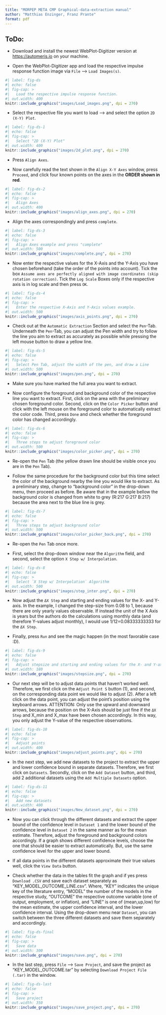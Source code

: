 ```yaml
---
title: "MORPEP META CMP Graphical-data-extraction manual"
author: "Matthias Enzinger, Franz Prante"
format: pdf
---
```


## ToDo:

- Download and install the newest WebPlot-Digitizer version at [https://automeris.io](https://automeris.io/WebPlotDigitizer/download.html) on your machine.  

- Open the WebPlot-Digitizer app and load the respective impulse response function image via `File` --> `Load Images(s)`.


```r
#| label: fig-ds
#| echo: false
#| fig-cap: >
#|   Load the respective impulse response function.
#| out.width: 400
knitr::include_graphics("images/Load_images.png", dpi = 270)
```



- Select the respective file you want to load --> and select the option `2D (X-Y) Plot`.

\newpage

```r
#| label: fig-ds-1
#| echo: false
#| fig-cap: >
#|   Select "2D (X-Y) Plot"
#| out.width: 400
knitr::include_graphics("images/2d_plot.png", dpi = 270)
```

- Press `Align Axes`.

- Now carefully read the text shown in the `Align X-Y Axes` window, press `Proceed`, and click four known points on the axes in the **ORDER shown in red**.


```r
#| label: fig-ds-2
#| echo: false
#| fig-cap: >
#|   Align Axes
#| out.width: 400
knitr::include_graphics("images/align_axes.png", dpi = 270)
```


\newpage

- Align the axes correspondingly and press `complete`. 



```r
#| label: fig-ds-3
#| echo: false
#| fig-cap: >
#|   Align Axes example and press "complete"
#| out.width: 500
knitr::include_graphics("images/complete.png", dpi = 270)
```


\newpage

- Now enter the respective values for the X-Axis and the Y-Axis you have chosen beforehand (take the order of the points into account). Tick the box `Assume axes are perfectly aligned with image coordinates (skip rotation correction)`. Tick the `Log Scale` Boxes only if the respective axis is in log scale and then press `OK`. 

```r
#| label: fig-ds-4
#| echo: false
#| fig-cap: >
#|   Enter the respective X-Axis and Y-Axis values example.
#| out.width: 500
knitr::include_graphics("images/axis_points.png", dpi = 270)
```


\newpage

- Check out at the `Automatic Extraction` Section and select the `Pen`-Tab. Underneath the `Pen`-Tab, you can adjust the Pen width and try to follow the line you aim to extract as accurately as possible while pressing the left mouse button to draw a yellow line. 


```r
#| label: fig-ds-5
#| echo: false
#| fig-cap: >
#|   Select Pen Tab, adjust the width of the pen, and draw a Line
#| out.width: 500
knitr::include_graphics("images/pen.png", dpi = 270)
```

- Make sure you have marked the full area you want to extract.

\newpage

- Now configure the foreground and background color of the respective line you want to extract. First, click on the area with the preliminary chosen foreground color. Second, click on the `Color Picker` button and click with the left mouse on the foreground color to automatically extract the color code. Third, press `Done` and check whether the foreground color has changed accordingly. 


```r
#| label: fig-ds-6
#| echo: false
#| fig-cap: >
#|   Three steps to adjust foreground color
#| out.width: 500
knitr::include_graphics("images/color_picker.png", dpi = 270)
```


\newpage


- Re-open the `Pen` Tab (the yellow drawn line should be visible once you are in the `Pen` Tab).

- Follow the same procedure for the background color but this time select the color of the background nearby the line you would like to extract. As a preliminary step, change to "background color" in the drop-down menu, then proceed as before. Be aware that in the example bellow the background color is changed from white to grey (R:217 G:217 B:217) because the area next to the blue line is grey. 

```r
#| label: fig-ds-7
#| echo: false
#| fig-cap: >
#|   Three steps to adjust background color
#| out.width: 500
knitr::include_graphics("images/color_picker_back.png", dpi = 270)
```

\newpage

- Re-open the `Pen` Tab once more.

- First, select the drop-down window near the `Algorithm` field, and second, select the option `X Step w/ Interpolation`.

```r
#| label: fig-ds-8
#| echo: false
#| fig-cap: >
#|   Select `X Step w/ Interpolation` Algorithm
#| out.width: 500
knitr::include_graphics("images/step_inter.png", dpi = 270)
```


- Now adjust the `ΔX Step` and starting and ending values for the X- and Y-axis. In the example, I changed the step-size from 0.08 to 1, because there are only yearly values observable. If instead the unit of the X Axis is years but the authors do the calculations using monthly data (and therefore Y-values adjust monthly), I would use 1/12=0.08333333333 for the `ΔX Step`.

- Finally, press `Run` and see the magic happen (in the most favorable case :D).

```r
#| label: fig-ds-9
#| echo: false
#| fig-cap: >
#|   Adjust stepsize and starting and ending values for the X- and Y-axis. 
#| out.width: 180
knitr::include_graphics("images/stepsize.png", dpi = 270)
```


\newpage


- Our next step will be to adjust data points that haven't worked well. Therefore, we first click on the `Adjust Point S` button (1), and second, on the corresponding data point we would like to adjust (2). After a left click on the data point, you can adjust the point's position using the keyboard arrows. ATTENTION: Only use the upward and downward arrows, because the position on the X-Axis should be just fine if the `ΔX Step` and X_min and X_max have been chosen accordingly. In this way, you only adjust the Y-value of the respective observations. 


```r
#| label: fig-ds-10
#| echo: false
#| fig-cap: >
#|   Adjust points 
#| out.width: 400
knitr::include_graphics("images/adjust_points.png", dpi = 270)
```



\newpage

- In the next step, we add new datasets to the project to extract the upper and lower confidence bound in separate datasets. Therefore, we first click on `Datasets`. Secondly, click on the `Add Dataset` button, and third, add 2 additional datasets using the `Add Multiple Datasets` option. 


```r
#| label: fig-ds-11
#| echo: false
#| fig-cap: >
#|   Add new datasets 
#| out.width: 400
knitr::include_graphics("images/New_dataset.png", dpi = 270)
```


- Now you can click through the different datasets and extract the upper bound of the confidence level in `Dataset 1` and the lower bound of the confidence level in `Dataset 2` in the same manner as for the mean estimate. Therefore, adjust the foreground and background colors accordingly. If a graph shows different confidence levels, choose the one that should be easier to extract automatically. But, use the same confidence level for the upper and lower bound. 


\newpage

- If all data points in the different datasets approximate their true values well, click the `View Data` button.

- Check whether the data in the tables fit the graph and if yes press `Download .CSV` and save each dataset separately as "KEY_MODEL_OUTCOME_LINE.csv". Where, "KEY" indicates the unique key of the literature entry, "MODEL" the number of the models in the respective study, "OUTCOME" the respective outcome variable (one of output, employment, or inflation), and "LINE" is one of (mean,up,low) for the mean estimate, the upper confidence interval, and the lower confidence interval. Using the drop-down menu near `Dataset`, you can switch between the three different datasets and save them separately and accordingly.  


```r
#| label: fig-ds-final
#| echo: false
#| fig-cap: >
#|   Save data
#| out.width: 300
knitr::include_graphics("images/save.png", dpi = 270)
```


- In the last step, press `File` --> `Save Project`, and save the project as "KEY_MODEL_OUTCOME.tar" by selecting `Download Project File (.tar)` in the window.


```r
#| label: fig-ds-last
#| echo: false
#| fig-cap: >
#|   Save project
#| out.width: 350
knitr::include_graphics("images/save_project.png", dpi = 270)
```


<!-- \newpage -->

<!-- 1) The goal of this manual is to For each study, a dataset of raw effect measures, probably one dataset for eachmodel specification (e.g. for each extracted IRF from a paper)•These datasets would be created by us or automatically created by a tool like WebPlot-Digitizer or other data extraction software. -->

<!-- WebPlotDigitizerA semi-automatic tool to extract data from plots. Free and open source. Used by many papers,including Ehrenbergerova, Bajzik, and Havranek (2022).Using this tool would allow for fully transparent data collection, since we can store screenshotsof the impulse-response functions along with the extracted data to be reopened in the tool, sodouble-checking and correcting measurements would be extremely easy. Data extraction usingthis tool is also fast, which allows to extract much more data (e.g. monthly where possible).We could potentially create instructions for student assistants on how to extract data withthis tool.TO DO: write instruction on how to extract the data with this tool -->

